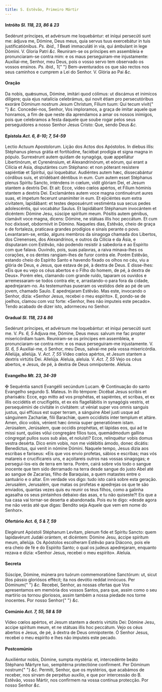 ```yaml
---
title: S. Estêvão, Primeiro Mártir
---
```


#### Intróito <em>Sl. 118, 23, 86 & 23</em>

<div class="grid grid-cols-2 gap-5">
  <span class="text-justify">
    Sedérunt príncipes, et advérsum me loquebántur: et iníqui persecúti sunt me:
    ádjuva me, Dómine, Deus meus, quia servus tuus exercebátur in tuis
    justificatiónibus. <em>Ps. ibid., 1</em> Beati immaculáti in via, qui
    ámbulant in lege Dómini. V. Gloria Patri <em>&c.</em>
  </span>
  <span class="text-justify">
    Reuniram-se os príncipes em assembleia e pronunciaram-se contra mim: e os
    maus perseguiram-me injustamente: Auxiliai-me, Senhor, meu Deus, pois o
    vosso servo tem observado os vossos ensinos. <em>Ps. ibid., 1</em>{" "}
    Bem-aventurados os que são rectos nos seus caminhos e cumprem a Lei do
    Senhor. V. Glória ao Pai <em>&c.</em>
  </span>
</div>

#### Oração

<div class="grid grid-cols-2 gap-5">
  <span class="text-justify">
    Da nobis, quǽsumus, Dómine, imitári quod cólimus: ut discámus et inimícos
    dilígere; quia ejus natalícia celebrámus, qui novit étiam pro persecutóribus
    exoráre Dóminum nostrum Jesum Christum, Fílium tuum: Qui tecum vivit{" "}
    <em>&c.</em>
  </span>
  <span class="text-justify">
    Concedei-nos, Senhor, Vos imploramos, a graça de imitar aquele que honramos,
    a fim de que neste dia aprendamos a amar os nossos inimigos, pois que
    celebramos a festa daquele que soube rogar pelos seus perseguidores a nosso
    Senhor Jesus Cristo: Que, sendo Deus <em>&c.</em>
  </span>
</div>

#### Epístola <em>Act. 6, 8-10; 7, 54-59</em>

<div class="grid grid-cols-2 gap-5">
  <span class="text-justify">Lectio Actuum Apostolorum.</span>
  <span class="text-justify">Lição dos Actos dos Apóstolos.</span>
  <span class="text-justify">
    In diebus illis: Stéphanus plenus grátia et fortitúdine, faciébat prodígia
    et signa magna in pópulo. Surrexérunt autem quidam de synagóga, quæ
    appellátur Libertinórum, et Cyrenénsium, et Alexandrinórum, et eórum, qui
    erant a Cilícia et Asia, disputántes cum Stéphano: et non póterant resístere
    sapiéntiæ et Spirítui, qui loquebátur. Audiéntes autem hæc, dissecabántur
    córdibus suis, et stridébant déntibus in eum. Cum autem esset Stéphanus
    plenus Spíritu Sancto, inténdens in cœlum, vidit glóriam Dei, et Jesum
    stantem a dextris Dei. Et ait: Ecce, vídeo cœlos apértos, et Fílium hóminis
    stantem a dextris Dei. Exclamántes autem voce magna continuérunt aures suas,
    et ímpetum fecerunt unanímiter in eum. Et ejiciéntes eum extra civitatem,
    lapidábant: et testes deposuérunt vestiménta sua secus pedes adolescéntis,
    qui vocabátur Saulus. Et lapidábant Stéphanum invocántem et dicéntem: Dómine
    Jesu, súscipe spíritum meum. Pósitis autem génibus, clamávit voce magna,
    dicens: Dómine, ne státuas illis hoc peccátum. Et cum hoc dixísset,
    obdormívit in Dómino.
  </span>
  <span class="text-justify">
    Naqueles dias, Estêvão, cheio de graça e de fortaleza, praticava grandes
    prodígios e sinais perante o povo. Levantaram-se, então, alguns membros da
    sinagoga chamada dos Libertos, dos Cirenenses, dos Alexandrinos, e outros da
    Cilícia e da Ásia, e disputaram com Estêvão, não podendo resistir à
    sabedoria e ao Espírito com que falava. Ouvindo, pois, suas palavras, a
    raiva minava-lhes os corações, e os dentes rangiam-lhes de furor contra ele.
    Porém Estêvão, estando cheio do Espírito Santo e havendo fixado os olhos no
    céu, viu a glória de Deus, e Jesus, que estava de pé, à dextra de Deus. E
    disse-lhes: «Eis que eu vejo os céus abertos e o Filho do homem, de pé, à
    dextra de Deus». Porém eles, clamando com grande ruído, taparam os ouvidos e
    arremessaram-se todos contra ele; e, arrastando-o para fora da cidade,
    apedrejaram-no. As testemunhas puseram os vestidos dele ao pé de um jovem,
    chamado Saulo. E apedrejaram Estêvão. Mas este, invocando o Senhor, dizia:
    «Senhor Jesus, recebei o meu espírito». E, pondo-se de joelhos, clamou com
    voz forte: «Senhor, lhes não imputeis este pecado». Tendo acabado de dizer
    isto, adormeceu no Senhor.
  </span>
</div>

#### Gradual <em>Sl. 118, 23 & 86</em>

<div class="grid grid-cols-2 gap-5">
  <span class="text-justify">
    Sedérunt príncipes, et advérsum me loquebántur: et iníqui persecúti sunt me.
    V. <em>Ps. 6, 5</em> Adjuva me, Dómine, Deus meus: salvum me fac propter
    misericórdiam tuam.
  </span>
  <span class="text-justify">
    Reuniram-se os príncipes em assembleia, e pronunciaram-se contra mim: e os
    maus perseguiram-me injustamente. V. <em>Sl. 6, 5</em> Auxiliai-me, ó
    Senhor, meu Deus, salvai-me pela vossa misericórdia.
  </span>
  <span class="text-justify">
    Allelúja, allelúja. V. <em>Act. 7, 55</em> Vídeo cœlos apértos, et Jesum
    stantem a dextris virtútis Dei. Allelúja.
  </span>
  <span class="text-justify">
    Aleluia, aleluia. V. <em>Act. 7, 55</em> Vejo os céus abertos, e Jesus, de
    pé, à dextra de Deus omnipotente. Aleluia.
  </span>
</div>

#### Evangelho <em>Mt. 23, 34-39</em>

<div class="grid grid-cols-2 gap-5">
  <span class="text-justify">
    <span class="text-red-500">&#10016;</span> Sequéntia sancti Evangélii
    secúndum Lucam.
  </span>
  <span class="text-justify">
    <span class="text-red-500">&#10016;</span> Continuação do santo Evangelho
    segundo S. Mateus.
  </span>
  <span class="text-justify">
    In illo témpore: Dicébat Jesus scribis et pharisǽis: Ecce, ego mitto ad vos
    prophétas, et sapiéntes, et scribas, et ex illis occidétis et crucifigétis,
    et ex eis flagellábitis in synagógis vestris, et persequémini de civitáte in
    civitátem: ut véniat super vos omnis sanguis justus, qui effúsus est super
    terram, a sánguine Abel justi usque ad sánguinem Zacharíæ, filii Barachíæ,
    quem occidístis inter templum et altáre. Amen, dico vobis, vénient hæc ómnia
    super generatiónem istam. Jerúsalem, Jerúsalem, quæ occídis prophétas, et
    lápidas eos, qui ad te missi sunt, quóies vólui congregáre fílios tuos,
    quemádmodum gallína cóngregat pullos suos sub alas, et noluísti? Ecce,
    relinquétur vobis domus vestra desérta. Dico enim vobis, non me vidébitis
    ámodo, donec dicátis: Benedíctus, qui venit in nómine Dómini.
  </span>
  <span class="text-justify">
    Naquele tempo, Jesus dizia aos escribas e fariseus: «Eis que vos envio
    profetas, sábios e escribas; mas vós matareis e crucificareis uns, e
    açoitareis outros nas vossas sinagogas; e persegui-los-eis de terra em
    terra. Porém, cairá sobre vós todo o sangue inocente que tem sido derramado
    na terra desde sangue do justo Abel até ao sangue de Zacarias, filho de
    Baraquias, a quem matastes entre o santuário e o altar. Em verdade vos digo:
    tudo isto cairá sobre esta geração. Jerusalém, Jerusalém, que matas os
    profetas e apedrejas os que te são enviados, quantas vezes quis eu reunir os
    teus filhos, como a galinha agasalha os seus pintainhos debaixo das asas, e
    tu não quiseste?! Eis que a tua casa vai tornar-se deserta e abandonada.
    Pois eu te digo: «desde agora me não verás até que digas: Bendito seja
    Aquele que vem em nome do Senhor».
  </span>
</div>

#### Ofertório <em>Act. 6, 5 & 7, 59</em>

<div class="grid grid-cols-2 gap-5">
  <span class="text-justify">
    Elegérunt Apóstoli Stéphanum Levítam, plenum fide et Spíritu Sancto: quem
    lapidavérunt Judǽi orántem, et dicéntem: Dómine Jesu, áccipe spíritum meum,
    allelúja.
  </span>
  <span class="text-justify">
    Os Apóstolos escolheram Estêvão para Diácono, pois ele era cheio de fé e do
    Espírito Santo; o qual os judeus apedrejaram, enquanto rezava e dizia:
    «Senhor Jesus, recebei o meu espírito». Aleluia.
  </span>
</div>

#### Secreta

<div class="grid grid-cols-2 gap-5">
  <span class="text-justify">
    Súscipe, Dómine, múnera pro tuórum commemoratióne Sanctórum: ut, sicut illos
    pássio gloriósos effécit; ita nos devótio reddat innócuos. Per Dóminum{" "}
    <em>&c.</em>
  </span>
  <span class="text-justify">
    Recebei, Senhor, as nossas ofertas que Vos apresentamos em memória dos
    vossos Santos, para que, assim como o seu martírio os tornou gloriosos,
    assim também a nossa piedade nos torne inocentes. Por nosso Senhor{" "}
    <em>&c.</em>
  </span>
</div>

#### Comúnio <em>Act. 7, 55, 58 & 59</em>

<div class="grid grid-cols-2 gap-5">
  <span class="text-justify">
    Vídeo cœlos apértos, et Jesum stantem a dextris virtútis Dei: Dómine Jesu,
    accipe spíritum meum, et ne státuas illis hoc peccátum.
  </span>
  <span class="text-justify">
    Vejo os céus abertos e Jesus, de pé, à dextra de Deus omnipotente. Ó Senhor
    Jesus, recebei o meu espírito e lhes não imputeis este pecado.
  </span>
</div>

#### Postcomúnio

<div class="grid grid-cols-2 gap-5">
  <span class="text-justify">
    Auxiliéntur nobis, Dómine, sumpta mystéria: et, intercedénte beáto Stéphano
    Mártyre tuo, sempitérna protectióne confírment. Per Dóminum nostrum{" "}
    <em>&c.</em>
  </span>
  <span class="text-justify">
    Permiti, Senhor, que os mystérios, que acabámos de receber, nos sirvam de
    perpétuo auxílio, e que por intercessão do B. Estêvão, vosso Mártir, nos
    confirmem na vossa contínua protecção. Por nosso Senhor <em>&c.</em>
  </span>
</div>
